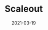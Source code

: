 ---
title: Scaleout
category: Project
status: publish
date: 2021-03-19
slug: IoTeX and Scaleout are partnering to enable trusted, end-to-end machine learning and the first "Initial Model Offerings" (IMO)
website: https://scaleoutsystems.com
twitter:
logo:
featured_img: https://wp.gcap1.iotex.io/wp-content/uploads/2021/03/Scaleout.png
telegram:
---
